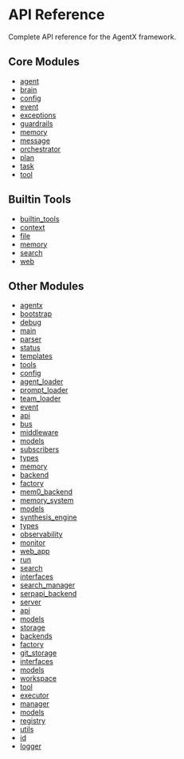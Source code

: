 # API Reference

Complete API reference for the AgentX framework.

## Core Modules

- [agent](./core/agent.mdx)
- [brain](./core/brain.mdx)
- [config](./core/config.mdx)
- [event](./core/event.mdx)
- [exceptions](./core/exceptions.mdx)
- [guardrails](./core/guardrails.mdx)
- [memory](./core/memory.mdx)
- [message](./core/message.mdx)
- [orchestrator](./core/orchestrator.mdx)
- [plan](./core/plan.mdx)
- [task](./core/task.mdx)
- [tool](./core/tool.mdx)

## Builtin Tools

- [builtin_tools](./builtin_tools.mdx)
- [context](./builtin_tools/context.mdx)
- [file](./builtin_tools/file.mdx)
- [memory](./builtin_tools/memory.mdx)
- [search](./builtin_tools/search.mdx)
- [web](./builtin_tools/web.mdx)

## Other Modules

- [agentx](./agentx.mdx)
- [bootstrap](./cli/bootstrap.mdx)
- [debug](./cli/debug.mdx)
- [main](./cli/main.mdx)
- [parser](./cli/parser.mdx)
- [status](./cli/status.mdx)
- [templates](./cli/templates.mdx)
- [tools](./cli/tools.mdx)
- [config](./config.mdx)
- [agent_loader](./config/agent_loader.mdx)
- [prompt_loader](./config/prompt_loader.mdx)
- [team_loader](./config/team_loader.mdx)
- [event](./event.mdx)
- [api](./event/api.mdx)
- [bus](./event/bus.mdx)
- [middleware](./event/middleware.mdx)
- [models](./event/models.mdx)
- [subscribers](./event/subscribers.mdx)
- [types](./event/types.mdx)
- [memory](./memory.mdx)
- [backend](./memory/backend.mdx)
- [factory](./memory/factory.mdx)
- [mem0_backend](./memory/mem0_backend.mdx)
- [memory_system](./memory/memory_system.mdx)
- [models](./memory/models.mdx)
- [synthesis_engine](./memory/synthesis_engine.mdx)
- [types](./memory/types.mdx)
- [observability](./observability.mdx)
- [monitor](./observability/monitor.mdx)
- [web_app](./observability/web_app.mdx)
- [run](./run.mdx)
- [search](./search.mdx)
- [interfaces](./search/interfaces.mdx)
- [search_manager](./search/search_manager.mdx)
- [serpapi_backend](./search/serpapi_backend.mdx)
- [server](./server.mdx)
- [api](./server/api.mdx)
- [models](./server/models.mdx)
- [storage](./storage.mdx)
- [backends](./storage/backends.mdx)
- [factory](./storage/factory.mdx)
- [git_storage](./storage/git_storage.mdx)
- [interfaces](./storage/interfaces.mdx)
- [models](./storage/models.mdx)
- [workspace](./storage/workspace.mdx)
- [tool](./tool.mdx)
- [executor](./tool/executor.mdx)
- [manager](./tool/manager.mdx)
- [models](./tool/models.mdx)
- [registry](./tool/registry.mdx)
- [utils](./utils.mdx)
- [id](./utils/id.mdx)
- [logger](./utils/logger.mdx)
